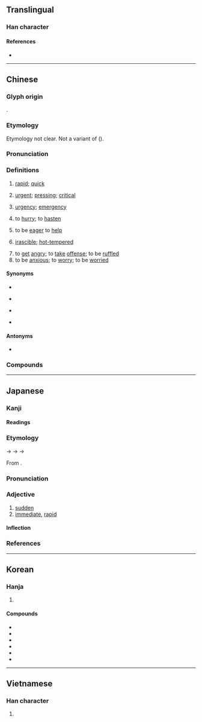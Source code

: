 {{character info}}
==Translingual==
{{stroke order|stroke=9}}

===Han character===
{{Han char|rn=61|rad=心|as=05|sn=9|four=27337|canj=NMP,NSP|ids=⿱刍心}}

====References====
* {{Han ref|kx=0381.210|dkj=10475|dj=0710.060|hdz=42281.080|uh=6025|ud=24613|bh=ABE6|bd=44006}}

----

==Chinese==
{{zh-forms|alt=㤂}}

===Glyph origin===
{{Han etym}}
{{Han compound|及|心|c1=p|c2=s|t2=heart|ls=psc}}.

===Etymology===
Etymology not clear. Not a variant of {{och-l|亟|id=2|urgent}} ({{zh-ref|Schuessler, 2007}}).

===Pronunciation===
{{zh-pron
|m=jí
|c=gap1
|c-t=gip2
|h=pfs=kip;gd=gib5
|md=gék
|mn=kip
|mn-t=gib4
|w=4jiq
|mc=y
|oc=y
|ma=y
|cat=a,adv,v,a
}}

===Definitions===
{{zh-hanzi}}

# [[rapid]]; [[quick]]
#: {{zh-x|急病|acute illness}}
#: {{zh-x|水流 很 急|the current is rapid}}
# [[urgent]]; [[pressing]]; [[critical]]
#: {{zh-x|急事|urgent matter}}
# [[urgency]]; [[emergency]]
#: {{zh-x|當務之急|pressing matter of the moment}}
# to [[hurry]]; to [[hasten]]
#: {{zh-x|唔使 急。|There's no need to rush/hurry.|C}}
#: {{zh-x|急 住 返 屋企|hurrying to get home|C}}
# to be [[eager]] to [[help]]
#: {{zh-x|急公好{hào}義|}}
# [[irascible]]; [[hot-tempered]]
#: {{zh-x|急性子|impatient; impetuous}}
# to [[get]] [[angry]]; to [[take]] [[offense]]; to be [[ruffled]]
# to be [[anxious]]; to [[worry]]; to be [[worried]]

====Synonyms====
* {{sense|rapid}}
{{zh-syn-saurus|迅速}}
* {{sense|urgent}}
{{zh-syn-saurus|迫切}}
* {{sense|to get angry}}
{{zh-syn-saurus|發脾氣}}
* {{sense|to be anxious}}
{{zh-syn-saurus|擔心}}

====Antonyms====
* {{sense|rapid}} {{zh-l|緩}}

===Compounds===
{{zh-der|作急|急溜|情急智生|急攘攘|急腳信|急缺|急聒|急慌|急救法|急救|急步|急件|急腳鬼|急不可待|峭急|急伶俐|急急忙忙|急急鋪鋪|嘴急|事急|急觴|急言|急巴巴|急需|忙忙急急|又氣又急|卞急|急留骨碌|急速|告急文書|急急腳腳|急裝|坡陡水急|喉急|慘急|急令|惶急|急行軍|急進|慌急|情急|悁急|急旋旋|急躁|急須|急景凋年|急鬆鬆|急驟|急馳|急颭颭|急風暴雨|急電|急難|急遽|急遞鋪|急遍|急轉直下|急轉彎|急足|急起直追|急赤白臉|急變|急診|急腳遞|急腳|急脈緩受|急聲|急絃|急簌簌|急管繁絃|急節|急穰穰|急病|急用|急火攻心|急湍|急流|急波波|急智|急景流年|急景|急於星火|急料子|急救包|急捷|急手|急戰|急性病|急性子|急急風|急急巴巴|急急|急忿怨痛|急張拘諸|急并各邦|急就章|急就篇|急就|急如風火|急吼吼|急吞|急口令|急務|急劇|急切|急促|急人之難|急人之困|急三槍|急相|急公好義|促忙促急|急彎|急且|心急火燎|心忙意急|性急|人急計生|內急|急如星火|不著急/不着急|忙投急趁|急事|心急|急症|周急|周急繼乏|急流勇退|峻急|急竹繁絲|急性|乾急|尿急|急尿|急屎|急拍|急煞|急忙|急待|急功近利|急中生智|巴巴急急|危急|孔急|急不擇言|一時之急|意急心忙|急不可耐|急征重斂|人急智生|乾著急/干着急|告急|急功近名|心急如焚|又急又氣|急煎煎|十萬火急|不用著急/不用着急|急要|急進主義|急迫|倒懸之急|急驚風|急先鋒|不急之務|扶急持傾|氣急|相煎太急|濟急|猴急|狗急跳牆|氣急敗壞|狷急|救急|手急眼快|湍急|應急|當勞之急|懁急|窘急|萬急|焦急|眉急|相煎何急|拿急|操之過急|發急|發喉急|當務之急|拘急|燒眉之急|燃眉之急|接急|火急|風急雨驟|迅急|緩急輕重|緊急命令|緊急狀態|起急|裡急後重|荒急|遑急|繁絲急管|緩急相濟|需款孔急|繁弦急管|請急|褊急|臉急|緊急|飄風急雨|緩不濟急|赴急|輕重緩急|轍鮒之急|緊急處分|至急|裡急|著急/着急|趕急|緊急警報|緩急|躁急|虎急急|急水|皇帝不急，急死太監|人有三急|急匆匆}}

{{zh-cat|Beginning|Emotions}}

----

==Japanese==

===Kanji===
{{ja-kanji|grade=3|rs=心05}}

====Readings====
{{ja-readings
|goon=こう<こふ
|kanon=きゅう<きふ
|kun=いそ-ぐ, せ-く
}}

===Etymology===
{{ja-kanjitab|yomi=k|きゅう}}
{{IPAchar|/kipʉ/}} → {{IPAchar|/kiɸʉ/}} → {{IPAchar|/kiu/}} → {{IPAchar|/kʲɨː/}}

From {{der|ja|ltc|sort=きゆう|-}} {{ltc-l|急}}.

===Pronunciation===
{{ja-pron|きゅう|acc=0|acc_ref=DJR}}

===Adjective===
{{ja-adj|きゅう|hhira=きふ|infl=na}}

# [[sudden]]
# [[immediate]], [[rapid]]

====Inflection====
{{ja-na|きゅう}}
{{ja-conj-bungo|きふ |adj-nar}}

===References===
<references/>

----

==Korean==

===Hanja===
{{ko-hanja|[[급하다|급할]]|급}}

# {{hanja form of|급|[[rapid]]; [[sudden]]}}

====Compounds====
{{der-top3|Compounds}}
* {{ko-l|구급|救急|first aid}}
* {{ko-l|구급차|救急車|ambulance}}
* {{ko-l|구급상자|救急箱子|first-aid kit}}
* {{ko-l|응급|應急|emergency}}
* {{ko-l|응급실|應急室|emergency room}}
* {{ko-l|긴급|緊急|emergency}}

{{der-bottom}}
----

==Vietnamese==

===Han character===
{{vi-readings|reading=cấp, gấp, kép, kíp, quắp|rs=心05}}

# {{rfdef|vi|sort=心05}}